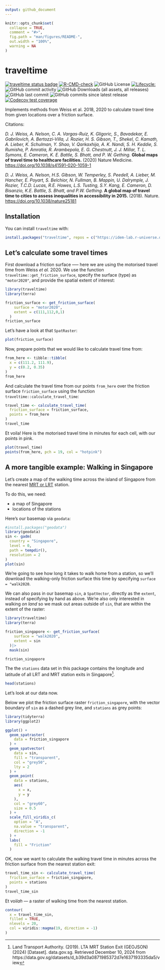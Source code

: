```yaml
---
output: github_document
---
```


<!-- README.md is generated from README.Rmd. Please edit that file -->

```r
knitr::opts_chunk$set(
  collapse = TRUE,
  comment = "#>",
  fig.path = "man/figures/README-",
  out.width = "100%",
  warning = NA
)
```

# traveltime

<!-- badges: start -->
[![traveltime status badge](https://idem-lab.r-universe.dev/badges/traveltime)](https://idem-lab.r-universe.dev/traveltime)
[![R-CMD-check](https://github.com/idem-lab/traveltime/actions/workflows/R-CMD-check.yaml/badge.svg)](https://github.com/idem-lab/traveltime/actions/workflows/R-CMD-check.yaml)
![GitHub License](https://img.shields.io/github/license/geryan/traveltime)
[![Lifecycle:](https://img.shields.io/badge/lifecycle-experimental-orange.svg)](https://lifecycle.r-lib.org/articles/stages.html#experimental)
![GitHub commit activity](https://img.shields.io/github/commit-activity/w/geryan/traveltime)
![GitHub Downloads (all assets, all releases)](https://img.shields.io/github/downloads/geryan/traveltime/total)
![GitHub last commit](https://img.shields.io/github/last-commit/geryan/traveltime)
![GitHub commits since latest release](https://img.shields.io/github/commits-since/geryan/traveltime/latest)
[![Codecov test coverage](https://codecov.io/gh/idem-lab/traveltime/graph/badge.svg)](https://app.codecov.io/gh/idem-lab/traveltime)
<!-- badges: end -->

Implements methods from Weiss et al. 2018, 2020 to calculate travel time from
given locations over a friction surface.

Citations:

*D. J. Weiss, A. Nelson, C. A. Vargas-Ruiz, K. Gligoric, S., Bavadekar, E.
Gabrilovich, A. Bertozzi-Villa, J. Rozier, H. S. Gibson, T., Shekel, C. Kamath,
A. Lieber, K. Schulman, Y. Shao, V. Qarkaxhija, A. K. Nandi, S. H. Keddie, S.
Rumisha, P. Amratia, R. Arambepola, E. G. Chestnutt, J. J. Millar, T. L. Symons,
E. Cameron, K. E. Battle, S. Bhatt, and P. W. Gething.* **Global maps of travel
time to healthcare facilities.** (2020) Nature Medicine.
<https://doi.org/10.1038/s41591-020-1059-1>

*D. J. Weiss, A. Nelson, H.S. Gibson, W. Temperley, S. Peedell, A. Lieber, M.
Hancher, E. Poyart, S. Belchior, N. Fullman, B. Mappin, U. Dalrymple, J. Rozier,
T.C.D. Lucas, R.E. Howes, L.S. Tusting, S.Y. Kang, E. Cameron, D. Bisanzio, K.E.
Battle, S. Bhatt, and P.W. Gething.* **A global map of travel time to cities to
assess inequalities in accessibility in 2015.** (2018). Nature.
<https://doi.org/10.1038/nature25181>

## Installation

You can install `traveltime` with:

``` r
install.packages("traveltime", repos = c("https://idem-lab.r-universe.dev"))
```

## Let's calculate some travel times

First download a friction surface --— here we are using the motorised travel
time from Weiss *et al.* 2020. We use the function
`traveltime::get_friction_surface`, specify the surface (type) as `"motor2020"`,
 and provide the spatial extent of interest:
```r
library(traveltime)
library(terra)

friction_surface <- get_friction_surface(
    surface = "motor2020",
    extent = c(111,112,0,1)
  )
friction_surface
```

Let's have a look at that `SpatRaster`:
```r
plot(friction_surface)
```

Now, prepare points that we would like to calculate travel time from:
```r
from_here <- tibble::tibble(
  x = c(111.2, 111.9),
  y = c(0.2, 0.35)
)
from_here
```

And calculate the travel time from our points `from_here` over the friction 
surface `friction_surface` using the function
`traveltime::calculate_travel_time`:
```r
travel_time <- calculate_travel_time(
  friction_surface = friction_surface,
  points = from_here
)
travel_time
```

Et voila! Here is the motorised travel time in minutes for each cell, with our
points in pink.
```r
plot(travel_time)
points(from_here, pch = 19, col = "hotpink")
```

## A more tangible example: Walking in Singapore

Let's create a map of the walking time across the island of Singapore from the 
nearest
[MRT or LRT](https://en.wikipedia.org/wiki/Transport_in_Singapore#Rail_transport)
station.

To do this, we need:

- a map of Singapore
- locations of the stations

Here's our basemap via `geodata`:

```r
#install.packages("geodata")
library(geodata)
sin <- gadm(
  country = "Singapore",
  level = 0,
  path = tempdir(),
  resolution = 2
)
plot(sin)
```

We're going to see how long it takes to walk home from a station, so we'll
download the walking-only friction surface this time by specifying 
`surface = "walk2020`. 

We can also pass in our basemap `sin`, a `SpatVector`, directly as the `extent`,
instead of specifying by hand as above. We're also only interested in walking 
*on land* so we mask out areas outside of `sin`, that are within the extent of 
the raster:

```r
library(traveltime)
library(terra)

friction_singapore <- get_friction_surface(
    surface = "walk2020",
    extent = sin
  )|> 
  mask(sin)

friction_singapore
```

The the `stations` data set in this package contains the longitude and latitude
of all LRT and MRT station exits in Singapore[^1].

```r
head(stations)
```

Let's look at our data now.

Below we plot the friction surface raster `friction_singapore`, with the vector
boundary of `sin` as a dashed grey line, and `stations` as grey points:

```r
library(tidyterra)
library(ggplot2)

ggplot() +
  geom_spatraster(
    data = friction_singapore
  ) +
  geom_spatvector(
    data = sin,
    fill = "transparent",
    col = "grey50",
    lty = 2
  ) +
  geom_point(
    data = stations,
    aes(
      x = x,
      y = y
    ),
    col = "grey60",
    size = 0.5
  ) +
  scale_fill_viridis_c(
    option = "A",
    na.value = "transparent",
    direction = -1
  ) +
  labs(
    fill = "Friction"
  )


```

OK, now we want to calculate the walking travel time in minutes across the 
friction surface from the nearest station exit:

```r
travel_time_sin <- calculate_travel_time(
  friction_surface = friction_singapore,
  points = stations
)
travel_time_sin
```

Et voi*lah* --- a raster of walking time from the nearest station.
```r
contour(
  x = travel_time_sin,
  filled = TRUE,
  nlevels = 20,
  col = viridis::magma(19, direction = -1)
)
```

[^1]: Land Transport Authority. (2019). LTA MRT Station Exit (GEOJSON) (2024)
[Dataset]. data.gov.sg. Retrieved December 10, 2024 from
https://data.gov.sg/datasets/d_b39d3a0871985372d7e1637193335da5/view


